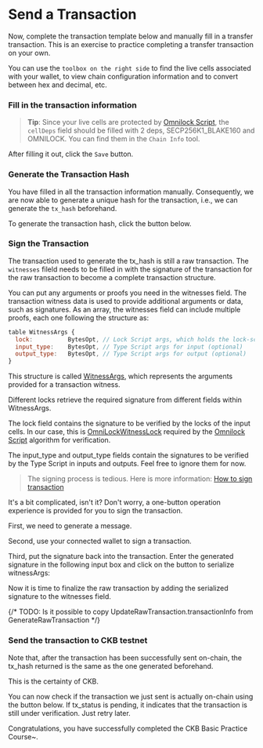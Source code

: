 
# Send a Transaction

Now, complete the transaction template below and manually fill in a transfer transaction. This is an exercise to practice completing a transfer transaction on your own.

You can use the `toolbox on the right side` to find the live cells associated with your wallet, to view chain configuration information and to convert between hex and decimal, etc.

### Fill in the transaction information

> **Tip**: Since your live cells are protected by [Omnilock Script](https://github.com/nervosnetwork/rfcs/blob/master/rfcs/0042-omnilock/0042-omnilock.md), the `cellDeps` field should be filled with 2 deps, SECP256K1_BLAKE160 and OMNILOCK. You can find them in the `Chain Info` tool.

<WalletReady>
  <GenerateRawTransaction />
</WalletReady>

After filling it out, click the `Save` button.

### Generate the Transaction Hash

You have filled in all the transaction information manually. Consequently, we are now able to generate a unique hash for the transaction, i.e., we can generate the `tx_hash` beforehand.

To generate the transaction hash, click the button below.

<WalletReady>
  <GenerateRawTXHash />
</WalletReady>

### Sign the Transaction

The transaction used to generate the tx_hash is still a raw transaction. The `witnesses` fileld needs to be filled in with the signature of the transaction for the raw transaction to become a complete transaction structure.

You can put any arguments or proofs you need in the witnesses field. The transaction witness data is used to provide additional arguments or data, such as signatures.
As an array, the witnesses field can include multiple proofs, each one following the structure as:

``` js
table WitnessArgs {
  lock:          BytesOpt, // Lock Script args, which holds the lock-script-related arguments or data
  input_type:    BytesOpt, // Type Script args for input (optional)
  output_type:   BytesOpt, // Type Script args for output (optional)
}
```

This structure is called [WitnessArgs](https://github.com/nervosnetwork/ckb/blob/5a7efe7a0b720de79ff3761dc6e8424b8d5b22ea/util/types/schemas/blockchain.mol#L114-L118), which represents the arguments provided for a transaction witness.

Different locks retrieve the required signature from different fields within WitnessArgs. 

The lock field contains the signature to be verified by the locks of the input cells. In our case, this is [OmniLockWitnessLock](https://github.com/nervosnetwork/rfcs/blob/master/rfcs/0042-omnilock/0042-omnilock.md#omnilock-witness) required by the [Omnilock Script](https://github.com/nervosnetwork/rfcs/blob/master/rfcs/0042-omnilock/0042-omnilock.md) algorithm for verification.

The input_type and output_type fields contain the signatures to be verified by the Type Script in inputs and outputs. Feel free to ignore them for now.

> The signing process is tedious. Here is more information: [How to sign transaction](https://github.com/nervosnetwork/ckb-system-scripts/wiki/How-to-sign-transaction)

It's a bit complicated, isn't it?
Don't worry, a one-button operation experience is provided for you to sign the transaction.

First, we need to generate a message.

<WalletReady>
  <GenerateMessage />
</WalletReady>

Second, use your connected wallet to sign a transaction.

<WalletReady>
  <SignTransaction />
</WalletReady>

Third, put the signature back into the transaction. Enter the generated signature in the following input box and click on the button to serialize witnessArgs:

<WalletReady>
  <SerializeWitnesses />
</WalletReady>

Now it is time to finalize the raw transaction by adding the serialized signature to the witnesses field.

{/* 
TODO: Is it possible to copy UpdateRawTransaction.transactionInfo from GenerateRawTransaction
*/}
<WalletReady>
  <UpdateRawTransaction />
</WalletReady>

### Send the transaction to CKB testnet

<WalletReady>
  <SendTransaction />
</WalletReady>

Note that, after the transaction has been successfully sent on-chain, the tx_hash returned is the same as the one generated beforehand.

This is the certainty of CKB.

You can now check if the transaction we just sent is actually on-chain using the button below. If tx_status is pending, it indicates that the transaction is still under verification. Just retry later.

<WalletReady>
  <CheckBlock />
</WalletReady>

Congratulations, you have successfully completed the CKB Basic Practice Course~.
